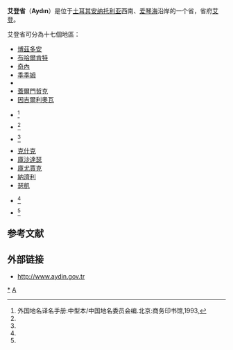 {{Infobox Province TR
|region = Aegean
|name = Aydin
|licence = 09
|total population = 989,862
|tpop_as_of= 2010
|popdens = 123.63
|area_code= 256
|area= 8,007
|urban population=150,000
|turkname=Aydın
}}
'''艾登省'''（'''Aydın'''）是位于[[土耳其|土耳其]][[安纳托利亚|安纳托利亚]]西南、[[爱琴海|爱琴海]]沿岸的一个省，省府[[艾登_(土耳其)|艾登]]。

艾登省可分為十七個地區：

* [[博茲多安|博茲多安]]
* [[布哈爾肯特|布哈爾肯特]]
* [[奇內|奇內]]
* [[季季姆|季季姆]]
* {{Link-en|Efeler|Efeler}}
* [[蓋爾門哲克|蓋爾門哲克]]
* [[因吉爾利奧瓦|因吉爾利奧瓦]]
* {{Link-en|卡拉贾苏|Karacasu}}<ref name="shouce">外国地名译名手册:中型本/中国地名委员会编.北京:商务印书馆,1993,{{ISBN|9787100007986}}</ref>
* {{Link-en|卡尔普兹卢|Karpuzlu}}<ref name="shouce"/>
* {{Link-en|科恰尔勒|Koçarlı}}<ref name="shouce"/>
* [[克什克|克什克]]
* [[庫沙達瑟|庫沙達瑟]]
* [[庫尤賈克|庫尤賈克]]
* [[納濟利|納濟利]]
* [[瑟凱|瑟凱]]
* {{Link-en|苏丹希萨尔|Sultanhisar}}<ref name="shouce"/>
* {{tsl|en|Yenipazar, Aydın|耶尼帕扎尔 (艾登)|耶尼帕扎尔}}<ref name="shouce"/>

== 参考文献 ==
{{Reflist}}

== 外部链接 ==
* [http://www.aydin.gov.tr http://www.aydin.gov.tr] {{Wayback|url=http://www.aydin.gov.tr/ |date=20170929145230 }}

{{Authority control}}
{{Turkey}}
{{行政区划小作品}}
[[Category:艾登省|*]]
[[Category:土耳其省份|A]]